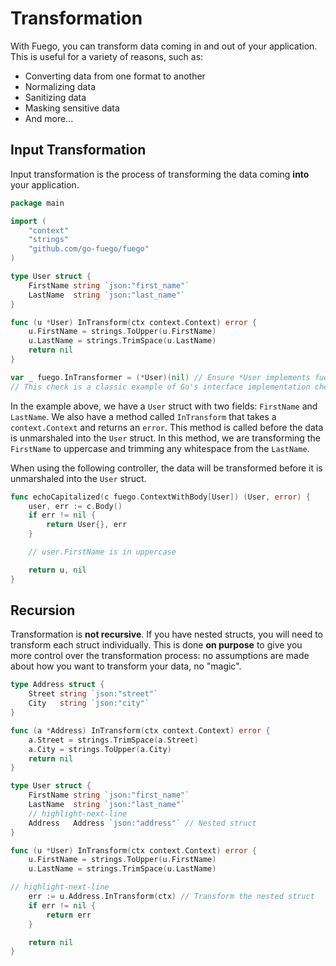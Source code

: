 
# Transformation

With Fuego, you can transform data coming in and out of your application. This is useful for a variety of reasons, such as:

- Converting data from one format to another
- Normalizing data
- Sanitizing data
- Masking sensitive data
- And more...

<FlowChart selected="Transformation" />

## Input Transformation

Input transformation is the process of transforming the data coming **into** your application.

```go
package main

import (
	"context"
	"strings"
	"github.com/go-fuego/fuego"
)

type User struct {
	FirstName string `json:"first_name"`
	LastName  string `json:"last_name"`
}

func (u *User) InTransform(ctx context.Context) error {
	u.FirstName = strings.ToUpper(u.FirstName)
	u.LastName = strings.TrimSpace(u.LastName)
	return nil
}

var _ fuego.InTransformer = (*User)(nil) // Ensure *User implements fuego.InTransformer
// This check is a classic example of Go's interface implementation check and we highly recommend to use it 
```

In the example above, we have a `User` struct with two fields: `FirstName` and `LastName`. We also have a method called `InTransform` that takes a `context.Context` and returns an `error`. This method is called before the data is unmarshaled into the `User` struct. In this method, we are transforming the `FirstName` to uppercase and trimming any whitespace from the `LastName`.

When using the following controller, the data will be transformed before it is unmarshaled into the `User` struct.

```go
func echoCapitalized(c fuego.ContextWithBody[User]) (User, error) {
	user, err := c.Body()
	if err != nil {
		return User{}, err
	}

	// user.FirstName is in uppercase

	return u, nil
}
```

## Recursion

Transformation is **not recursive**. If you have nested structs, you will need to transform each struct individually. This is done **on purpose** to give you more control over the transformation process: no assumptions are made about how you want to transform your data, no "magic".

```go
type Address struct {
	Street string `json:"street"`
	City   string `json:"city"`
}

func (a *Address) InTransform(ctx context.Context) error {
	a.Street = strings.TrimSpace(a.Street)
	a.City = strings.ToUpper(a.City)
	return nil
}

type User struct {
	FirstName string `json:"first_name"`
	LastName  string `json:"last_name"`
	// highlight-next-line
	Address   Address `json:"address"` // Nested struct
}

func (u *User) InTransform(ctx context.Context) error {
	u.FirstName = strings.ToUpper(u.FirstName)
	u.LastName = strings.TrimSpace(u.LastName)

// highlight-next-line
	err := u.Address.InTransform(ctx) // Transform the nested struct
	if err != nil {
		return err
	}

	return nil
}
```
